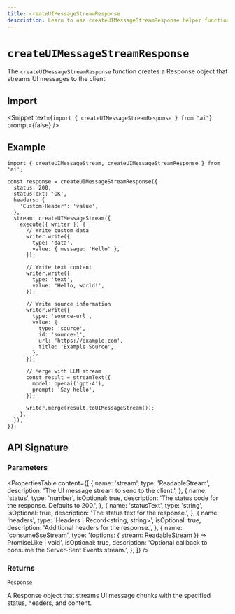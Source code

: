 ```yaml
---
title: createUIMessageStreamResponse
description: Learn to use createUIMessageStreamResponse helper function to create a Response object with streaming UI messages.
---
```


# `createUIMessageStreamResponse`

The `createUIMessageStreamResponse` function creates a Response object that streams UI messages to the client.

## Import

<Snippet
  text={`import { createUIMessageStreamResponse } from "ai"`}
  prompt={false}
/>

## Example

```tsx
import { createUIMessageStream, createUIMessageStreamResponse } from 'ai';

const response = createUIMessageStreamResponse({
  status: 200,
  statusText: 'OK',
  headers: {
    'Custom-Header': 'value',
  },
  stream: createUIMessageStream({
    execute({ writer }) {
      // Write custom data
      writer.write({
        type: 'data',
        value: { message: 'Hello' },
      });

      // Write text content
      writer.write({
        type: 'text',
        value: 'Hello, world!',
      });

      // Write source information
      writer.write({
        type: 'source-url',
        value: {
          type: 'source',
          id: 'source-1',
          url: 'https://example.com',
          title: 'Example Source',
        },
      });

      // Merge with LLM stream
      const result = streamText({
        model: openai('gpt-4'),
        prompt: 'Say hello',
      });

      writer.merge(result.toUIMessageStream());
    },
  }),
});
```

## API Signature

### Parameters

<PropertiesTable
  content={[
    {
      name: 'stream',
      type: 'ReadableStream<UIMessageChunk>',
      description: 'The UI message stream to send to the client.',
    },
    {
      name: 'status',
      type: 'number',
      isOptional: true,
      description: 'The status code for the response. Defaults to 200.',
    },
    {
      name: 'statusText',
      type: 'string',
      isOptional: true,
      description: 'The status text for the response.',
    },
    {
      name: 'headers',
      type: 'Headers | Record<string, string>',
      isOptional: true,
      description: 'Additional headers for the response.',
    },
    {
      name: 'consumeSseStream',
      type: '(options: { stream: ReadableStream<string> }) => PromiseLike<void> | void',
      isOptional: true,
      description:
        'Optional callback to consume the Server-Sent Events stream.',
    },
  ]}
/>

### Returns

`Response`

A Response object that streams UI message chunks with the specified status, headers, and content.
